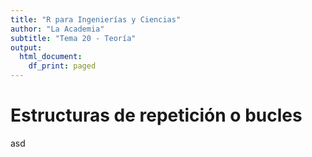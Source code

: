 ```yaml
---
title: "R para Ingenierías y Ciencias"
author: "La Academia"
subtitle: "Tema 20 - Teoría"
output:
  html_document:
    df_print: paged
---
```


# Estructuras de repetición o bucles

asd
